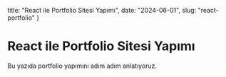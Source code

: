   title: "React ile Portfolio Sitesi Yapımı",
  date: "2024-06-01",
  slug: "react-portfolio"
}

# React ile Portfolio Sitesi Yapımı

Bu yazıda portfolio yapımını adım adım anlatıyoruz.
